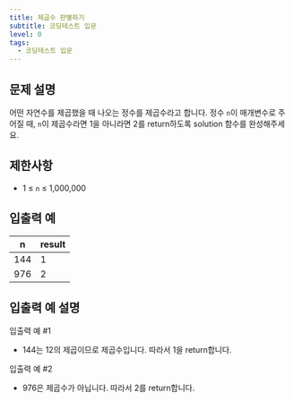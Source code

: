 ```yaml
---
title: 제곱수 판별하기
subtitle: 코딩테스트 입문
level: 0
tags:
  - 코딩테스트 입문
---
```


## 문제 설명

어떤 자연수를 제곱했을 때 나오는 정수를 제곱수라고 합니다. 정수 `n`이 매개변수로 주어질 때, `n`이 제곱수라면 1을 아니라면 2를 return하도록 solution 함수를 완성해주세요.

## 제한사항

- 1 ≤ `n` ≤ 1,000,000

## 입출력 예

| n   | result |
| --- | ------ |
| 144 | 1      |
| 976 | 2      |

## 입출력 예 설명

입출력 예 #1

- 144는 12의 제곱이므로 제곱수입니다. 따라서 1을 return합니다.

입출력 예 #2

- 976은 제곱수가 아닙니다. 따라서 2를 return합니다.
